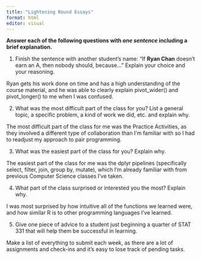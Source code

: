 ```yaml
---
title: "Lightening Round Essays"
format: html
editor: visual
---
```


**Answer each of the following questions with *one sentence* including a brief explanation.**

1.  Finish the sentence with another student’s name: "If **Ryan Chan** doesn’t earn an A, then nobody should, because..." Explain your choice and your reasoning.

Ryan gets his work done on time and has a high understanding of the course material, and he was able to clearly explain pivot_wider() and pivot_longer() to me when I was confused.

2.  What was the most difficult part of the class for you? List a general topic, a specific problem, a kind of work we did, etc. and explain why.

The most difficult part of the class for me was the Practice Activities, as they involved a different type of collaboration than I'm familiar with so I had to readjust my approach to pair programming.

3.  What was the easiest part of the class for you? Explain why.

The easiest part of the class for me was the dplyr pipelines (specifically select, filter, join, group by, mutate), which I'm already familiar with from previous Computer Science classes I've taken.

4.  What part of the class surprised or interested you the most? Explain why.

I was most surprised by how intuitive all of the functions we learned were, and how similar R is to other programming languages I've learned.

5.  Give one piece of advice to a student just beginning a quarter of STAT 331 that will help them be successful in learning.

Make a list of everything to submit each week, as there are a lot of assignments and check-ins and it's easy to lose track of pending tasks.
